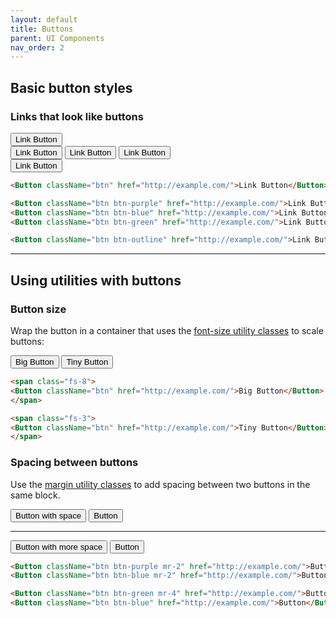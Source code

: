 ```yaml
---
layout: default
title: Buttons
parent: UI Components
nav_order: 2
---
```


## Basic button styles

### Links that look like buttons

<Button className="btn" href="http://example.com/">Link Button</Button>
<br />
<Button className="btn btn-purple" href="http://example.com/">Link Button</Button>
<Button className="btn btn-blue" href="http://example.com/">Link Button</Button>
<Button className="btn btn-green" href="http://example.com/">Link Button</Button>
<br />
<Button className="btn btn-outline" href="http://example.com/">Link Button</Button>

```markdown
<Button className="btn" href="http://example.com/">Link Button</Button>

<Button className="btn btn-purple" href="http://example.com/">Link Button</Button>
<Button className="btn btn-blue" href="http://example.com/">Link Button</Button>
<Button className="btn btn-green" href="http://example.com/">Link Button</Button>

<Button className="btn btn-outline" href="http://example.com/">Link Button</Button>
```

***

## Using utilities with buttons

### Button size

Wrap the button in a container that uses the [font-size utility classes](/utilities/typography) to scale buttons:

<span class="fs-6">
<Button className="btn" href="http://example.com/">Big Button</Button>
</span>

<span class="fs-3">
<Button className="btn" href="http://example.com/">Tiny Button</Button>
</span>

```markdown
<span class="fs-8">
<Button className="btn" href="http://example.com/">Big Button</Button>
</span>

<span class="fs-3">
<Button className="btn" href="http://example.com/">Tiny Button</Button>
</span>
```

### Spacing between buttons

Use the [margin utility classes](/utilities/layout/) to add spacing between two buttons in the same block.


<Button className="btn btn-purple mr-2" href="http://example.com/">Button with space</Button>
<Button className="btn btn-blue mr-2" href="http://example.com/">Button</Button>

***

<Button className="btn btn-green mr-4" href="http://example.com/">Button with more space</Button>
<Button className="btn btn-blue" href="http://example.com/">Button</Button>


```markdown
<Button className="btn btn-purple mr-2" href="http://example.com/">Button with space</Button>
<Button className="btn btn-blue mr-2" href="http://example.com/">Button</Button>

<Button className="btn btn-green mr-4" href="http://example.com/">Button with more space</Button>
<Button className="btn btn-blue" href="http://example.com/">Button</Button>
```
